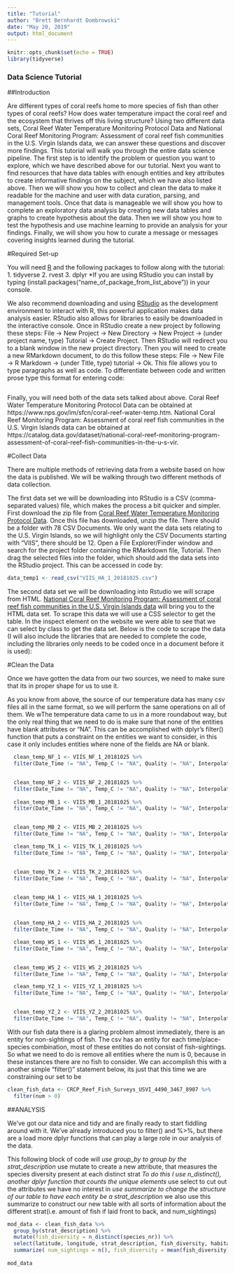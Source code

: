 ---
title: "Tutorial"
author: "Brett Bernhardt Dombrowski"
date: "May 20, 2019"
output: html_document
---

```{r setup, include=FALSE}
knitr::opts_chunk$set(echo = TRUE)
library(tidyverse)
```

### Data Science Tutorial

##Introduction 

Are different types of coral reefs home to more species of fish than other types of coral reefs? How does water temperature impact the coral reef and the ecosystem that thrives off this living structure? Using two different data sets, Coral Reef Water Temperature Monitoring Protocol Data and National Coral Reef Monitoring Program: Assessment of coral reef fish communities in the U.S. Virgin Islands data, we can answer these questions and discover more findings. This tutorial will walk you through the entire data science pipeline. The first step is to identify the problem or question you want to explore, which we have described above for our tutorial. Next you want to find resources that have data tables with enough entities and key attributes to create informative findings on the subject, which we have also listed above. Then we will show you how to collect and clean the data to make it readable for the machine and user with data curation, parsing, and management tools. Once that data is manageable we will show you how to complete an exploratory data analysis by creating new data tables and graphs to create hypothesis about the data. Then we will show you how to test the hypothesis and use machine learning to provide an analysis for your findings. Finally, we will show you how to curate a message or messages covering insights learned during the tutorial.

#Required Set-up

You will need [R](https://cran.r-project.org/index.html) and the following packages to follow along with the tutorial:
    1. tidyverse
    2. rvest
    3. dplyr
    *If you are using RStudio you can install by typing (install.packages("name_of_package_from_list_above")) in your console.  

We also recommend downloading and using [RStudio](https://www.rstudio.com/products/rstudio/download/) as the development environment to interact with R, this powerful application makes data analysis easier. RStudio also allows for libraries to easily be downloaded in the interactive console. Once in RStudio create a new project by following these steps: File -> New Project -> New Directory -> New Project -> (under project name, type) Tutorial -> Create Project. Then RStudio will redirect you to a blank window in the new project directory. Then you will need to create a new RMarkdown document, to do this follow these steps: File -> New File -> R Markdown -> (under Title, type) tutorial -> Ok. This file allows you to type paragraphs as well as code. To differentiate between code and written prose type this format for entering code: 
```{r any_name_can_be_here_but_cant_repeat_names}

```

Finally, you will need both of the data sets talked about above. Coral Reef Water Temperature Monitoring Protocol Data can be obtained at https://www.nps.gov/im/sfcn/coral-reef-water-temp.htm. National Coral Reef Monitoring Program: Assessment of coral reef fish communities in the U.S. Virgin Islands data can be obtained at https://catalog.data.gov/dataset/national-coral-reef-monitoring-program-assessment-of-coral-reef-fish-communities-in-the-u-s-vir.

#Collect Data

There are multiple methods of retrieving data from a website based on how the data is published. We will be walking through two different methods of data collection. 

The first data set we will be downloading into RStudio is a CSV (comma-separated values) file, which makes the process a bit quicker and simpler. First download the zip file from [Coral Reef Water Temperature Monitoring Protocol Data](https://irma.nps.gov/DataStore/Reference/Profile/2257123). Once this file has downloaded, unzip the file. There should be a folder with 78 CSV Documents. We only want the data sets relating to the U.S. Virgin Islands, so we will highlight only the CSV Documents starting with "VIIS", there should be 12. Open a File Explorer/Finder window and search for the project folder containing the RMarkdown file, Tutorial. Then drag the selected files into the folder, which should add the data sets into the RStudio project. This can be accessed in code by:
```{r example}
data_temp1 <- read_csv("VIIS_HA_1_20181025.csv")
```

The second data set we will be downloading into Rstudio we will scrape from HTML. [National Coral Reef Monitoring Program: Assessment of coral reef fish communities in the U.S. Virgin Islands data](https://ecowatch.ncddc.noaa.gov/erddap/tabledap/CRCP_Reef_Fish_Surveys_USVI.htmlTable?time%2Clatitude%2Clongitude%2Cprimary_sample_unit%2Cstation_nr%2Csample_depth%2Cunderwater_visibility%2Cgrid_id%2Chabitat_cd%2Chabitat_type%2Cdepth_strat%2Cdepth_strat_description%2Csub_region%2Csub_region_name_description%2Cadmin%2Cadministration_description%2Cspecies_nr%2Cspecies_cd%2Cscientific_name%2Ccommon_name%2Clen%2Cnum%2Ctime_seen%2Cprot%2Cstrat%2Cstrat_description%2Cregion%2Cregion_description%2Caccession_url&time%3C=2019-05-20T18%3A20%3A56Z) will bring you to the HTML data set. To scrape this data we will use a CSS selector to get the table. In the inspect element on the website we were able to see that we can select by class to get the data set. Below is the code to scrape the data (I will also include the libraries that are needed to complete the code, including the libraries only needs to be coded once in a document before it is used):


#Clean the Data

Once we have gotten the data from our two sources, we need to make sure that its in proper shape for us to use it. 


As you know from above, the source of our temperature data has many csv files all in the same format, so we will perform the same operations on all of them. We wThe temperature data came to us in a more roundabout way, but the only real thing that we need to do is make sure that none of the entities have blank attributes or "NA". This can be accomplished with dplyr's filter() function that puts a constraint on the entities we want to consider, in this case it only includes entities where none of the fields are NA or blank.
```{r temp-prep}
  clean_temp_NF_1 <- VIIS_NF_1_20181025 %>%
  filter(Date_Time != "NA", Temp_C != "NA", Quality != "NA", Interpolation!= "NA", Approval != "NA")


  clean_temp_NF_2 <- VIIS_NF_2_20181025 %>%
  filter(Date_Time != "NA", Temp_C != "NA", Quality != "NA", Interpolation!= "NA", Approval != "NA")
  
  clean_temp_MB_1 <- VIIS_MB_1_20181025 %>%
  filter(Date_Time != "NA", Temp_C != "NA", Quality != "NA", Interpolation!= "NA", Approval != "NA")


  clean_temp_MB_2 <- VIIS_MB_2_20181025 %>%
  filter(Date_Time != "NA", Temp_C != "NA", Quality != "NA", Interpolation!= "NA", Approval != "NA")

  clean_temp_TK_1 <- VIIS_TK_1_20181025 %>%
  filter(Date_Time != "NA", Temp_C != "NA", Quality != "NA", Interpolation!= "NA", Approval != "NA")


  clean_temp_TK_2 <- VIIS_TK_2_20181025 %>%
  filter(Date_Time != "NA", Temp_C != "NA", Quality != "NA", Interpolation!= "NA", Approval != "NA")

  
  clean_temp_HA_1 <- VIIS_HA_1_20181025 %>%
  filter(Date_Time != "NA", Temp_C != "NA", Quality != "NA", Interpolation!= "NA", Approval != "NA")


  clean_temp_HA_2 <- VIIS_HA_2_20181025 %>%
  filter(Date_Time != "NA", Temp_C != "NA", Quality != "NA", Interpolation!= "NA", Approval != "NA")

  clean_temp_WS_1 <- VIIS_WS_1_20181025 %>%
  filter(Date_Time != "NA", Temp_C != "NA", Quality != "NA", Interpolation!= "NA", Approval != "NA")


  clean_temp_WS_2 <- VIIS_WS_2_20181025 %>%
  filter(Date_Time != "NA", Temp_C != "NA", Quality != "NA", Interpolation!= "NA", Approval != "NA")

  clean_temp_YZ_1 <- VIIS_YZ_1_20181025 %>%
  filter(Date_Time != "NA", Temp_C != "NA", Quality != "NA", Interpolation!= "NA", Approval != "NA")


  clean_temp_YZ_2 <- VIIS_YZ_2_20181025 %>%
  filter(Date_Time != "NA", Temp_C != "NA", Quality != "NA", Interpolation!= "NA", Approval != "NA")

```


With our fish data there is a glaring problem almost immediately, there is an entity for non-sightings of fish. The csv has an entity for each time/place-species combination, most of these entities do not consist of fish-sightings. So what we need to do is remove all entities where the num is 0, because in these instances there are no fish to consider. We can accomplish this with a another simple "filter()" statement below, its just that this time we are constraining our set to be   

```{r fish-prep}
clean_fish_data <- CRCP_Reef_Fish_Surveys_USVI_4490_3467_8907 %>%
  filter(num > 0)

```



##ANALYSIS

We've got our data nice and tidy and are finally ready to start fiddling around with it. We've already introduced you to filter() and %>%, but there are a load more dplyr functions that can play a large role in our analysis of the data.

This following block of code will 
  *use group_by to group by the strat_description
  *use mutate to create a new attribute, that measures the species diversity present at each distinct strat
    *To do this I use n_distinct(), another dplyr function that counts the unique elements
  *use select to cut out the attributes we have no interest in
  *use summarize to change the structure of our table to have each entity be a strat_description
    *we also use this summarize to construct our new table with all sorts of information about the different strat(i.e. amount of fish if laid front to back, and num_sightings)
```{r fish analysis}


mod_data <- clean_fish_data %>%
  group_by(strat_description) %>%
  mutate(fish_diversity = n_distinct(species_nr)) %>%
  select(latitude, longitude, strat_description, fish_diversity, habitat_type, num, len, sub_region_name_description) %>%
  summarize( num_sightings = n(), fish_diversity = mean(fish_diversity), fish_volume = sum(as.numeric(num) * as.numeric(len)))
  
mod_data
```

```{r }


```
